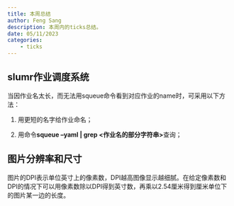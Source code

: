 ```yaml
---
title: 本周总结
author: Feng Sang
description: 本周内的ticks总结。
date: 05/11/2023
categories:
    - ticks
---
```


## slumr作业调度系统

当因作业名太长，而无法用squeue命令看到对应作业的name时，可采用以下方法：

1. 用更短的名字给作业命名；

2. 用命令**squeue --yaml | grep <作业名的部分字符串>**查询；

## 图片分辨率和尺寸

图片的DPI表示单位英寸上的像素数，DPI越高图像显示越细腻。在给定像素数和DPI的情况下可以用像素数除以DPI得到英寸数，再乘以2.54厘米得到厘米单位下的图片某一边的长度。